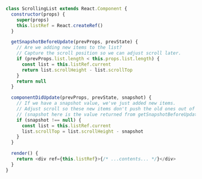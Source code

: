 ```js filename="index.js"
class ScrollingList extends React.Component {
  constructor(props) {
    super(props)
    this.listRef = React.createRef()
  }

  getSnapshotBeforeUpdate(prevProps, prevState) {
    // Are we adding new items to the list?
    // Capture the scroll position so we can adjust scroll later.
    if (prevProps.list.length < this.props.list.length) {
      const list = this.listRef.current
      return list.scrollHeight - list.scrollTop
    }
    return null
  }

  componentDidUpdate(prevProps, prevState, snapshot) {
    // If we have a snapshot value, we've just added new items.
    // Adjust scroll so these new items don't push the old ones out of view.
    // (snapshot here is the value returned from getSnapshotBeforeUpdate)
    if (snapshot !== null) {
      const list = this.listRef.current
      list.scrollTop = list.scrollHeight - snapshot
    }
  }

  render() {
    return <div ref={this.listRef}>{/* ...contents... */}</div>
  }
}
```
